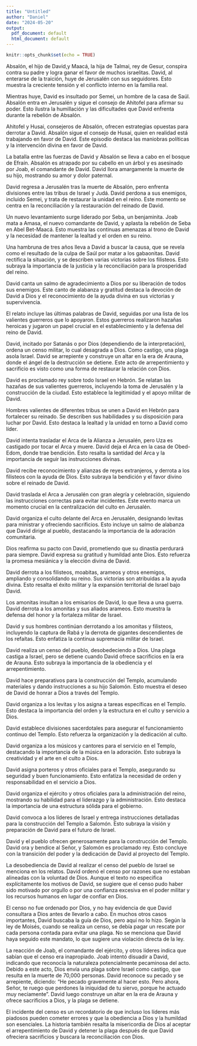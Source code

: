 ```yaml
---
title: "Untitled"
author: "Daniel"
date: "2024-05-20"
output:
  pdf_document: default
  html_document: default
---
```


```r
knitr::opts_chunk$set(echo = TRUE)
```

Absalón, el hijo de David,y Maacá, la hija de Talmai, rey de Gesur,  conspira contra su padre y logra ganar el favor de muchos israelitas. David, al enterarse de la traición, huye de Jerusalén con sus seguidores. Esto muestra la creciente tensión y el conflicto interno en la familia real.

Mientras huye, David es insultado por Semei, un hombre de la casa de Saúl. Absalón entra en Jerusalén y sigue el consejo de Ahitofel para afirmar su poder. Esto ilustra la humillación y las dificultades que David enfrenta durante la rebelión de Absalón.

Ahitofel y Husai, consejeros de Absalón, ofrecen estrategias opuestas para derrotar a David. Absalón sigue el consejo de Husai, quien en realidad está trabajando en favor de David. Este episodio destaca las maniobras políticas y la intervención divina en favor de David.

La batalla entre las fuerzas de David y Absalón se lleva a cabo en el bosque de Efraín. Absalón es atrapado por su cabello en un árbol y es asesinado por Joab, el comandante de David. David llora amargamente la muerte de su hijo, mostrando su amor y dolor paternal.

David regresa a Jerusalén tras la muerte de Absalón, pero enfrenta divisiones entre las tribus de Israel y Judá. David perdona a sus enemigos, incluido Semei, y trata de restaurar la unidad en el reino. Este momento se centra en la reconciliación y la restauración del reinado de David.

Un nuevo levantamiento surge liderado por Seba, un benjaminita. Joab mata a Amasa, el nuevo comandante de David, y aplasta la rebelión de Seba en Abel Bet-Maacá. Esto muestra las continuas amenazas al trono de David y la necesidad de mantener la lealtad y el orden en su reino.

Una hambruna de tres años lleva a David a buscar la causa, que se revela como el resultado de la culpa de Saúl por matar a los gabaonitas. David rectifica la situación, y se describen varias victorias sobre los filisteos. Esto subraya la importancia de la justicia y la reconciliación para la prosperidad del reino.

David canta un salmo de agradecimiento a Dios por su liberación de todos sus enemigos. Este canto de alabanza y gratitud destaca la devoción de David a Dios y el reconocimiento de la ayuda divina en sus victorias y supervivencia.

El relato incluye las últimas palabras de David, seguidas por una lista de los valientes guerreros que lo apoyaron. Estos guerreros realizaron hazañas heroicas y jugaron un papel crucial en el establecimiento y la defensa del reino de David.

David, incitado por Satanás o por Dios (dependiendo de la interpretación), ordena un censo militar, lo cual desagrada a Dios. Como castigo, una plaga asola Israel. David se arrepiente y construye un altar en la era de Arauna, donde el ángel de la destrucción se detiene. Este acto de arrepentimiento y sacrificio es visto como una forma de restaurar la relación con Dios.

David es proclamado rey sobre todo Israel en Hebrón. Se relatan las hazañas de sus valientes guerreros, incluyendo la toma de Jerusalén y la construcción de la ciudad. Esto establece la legitimidad y el apoyo militar de David.

Hombres valientes de diferentes tribus se unen a David en Hebrón para fortalecer su reinado. Se describen sus habilidades y su disposición para luchar por David. Esto destaca la lealtad y la unidad en torno a David como líder.

David intenta trasladar el Arca de la Alianza a Jerusalén, pero Uza es castigado por tocar el Arca y muere. David deja el Arca en la casa de Obed-Edom, donde trae bendición. Esto resalta la santidad del Arca y la importancia de seguir las instrucciones divinas.

David recibe reconocimiento y alianzas de reyes extranjeros, y derrota a los filisteos con la ayuda de Dios. Esto subraya la bendición y el favor divino sobre el reinado de David.

David traslada el Arca a Jerusalén con gran alegría y celebración, siguiendo las instrucciones correctas para evitar incidentes. Este evento marca un momento crucial en la centralización del culto en Jerusalén.

David organiza el culto delante del Arca en Jerusalén, designando levitas para ministrar y ofreciendo sacrificios. Esto incluye un salmo de alabanza que David dirige al pueblo, destacando la importancia de la adoración comunitaria.

Dios reafirma su pacto con David, prometiendo que su dinastía perdurará para siempre. David expresa su gratitud y humildad ante Dios. Esto refuerza la promesa mesiánica y la elección divina de David.

David derrota a los filisteos, moabitas, arameos y otros enemigos, ampliando y consolidando su reino. Sus victorias son atribuidas a la ayuda divina. Esto resalta el éxito militar y la expansión territorial de Israel bajo David.

Los amonitas insultan a los emisarios de David, lo que lleva a una guerra. David derrota a los amonitas y sus aliados arameos. Esto muestra la defensa del honor y la fortaleza militar de Israel.

David y sus hombres continúan derrotando a los amonitas y filisteos, incluyendo la captura de Rabá y la derrota de gigantes descendientes de los refaítas. Esto enfatiza la continua supremacía militar de Israel.

David realiza un censo del pueblo, desobedeciendo a Dios. Una plaga castiga a Israel, pero se detiene cuando David ofrece sacrificios en la era de Arauna. Esto subraya la importancia de la obediencia y el arrepentimiento.

David hace preparativos para la construcción del Templo, acumulando materiales y dando instrucciones a su hijo Salomón. Esto muestra el deseo de David de honrar a Dios a través del Templo.

David organiza a los levitas y los asigna a tareas específicas en el Templo. Esto destaca la importancia del orden y la estructura en el culto y servicio a Dios.

David establece divisiones sacerdotales para asegurar el funcionamiento continuo del Templo. Esto refuerza la organización y la dedicación al culto.

David organiza a los músicos y cantores para el servicio en el Templo, destacando la importancia de la música en la adoración. Esto subraya la creatividad y el arte en el culto a Dios.

David asigna porteros y otros oficiales para el Templo, asegurando su seguridad y buen funcionamiento. Esto enfatiza la necesidad de orden y responsabilidad en el servicio a Dios.

David organiza el ejército y otros oficiales para la administración del reino, mostrando su habilidad para el liderazgo y la administración. Esto destaca la importancia de una estructura sólida para el gobierno.

David convoca a los líderes de Israel y entrega instrucciones detalladas para la construcción del Templo a Salomón. Esto subraya la visión y preparación de David para el futuro de Israel.

David y el pueblo ofrecen generosamente para la construcción del Templo. David ora y bendice al Señor, y Salomón es proclamado rey. Esto concluye con la transición del poder y la dedicación de David al proyecto del Templo.

La desobediencia de David al realizar el censo del pueblo de Israel se menciona en los relatos. David ordenó el censo por razones que no estaban alineadas con la voluntad de Dios. Aunque el texto no especifica explícitamente los motivos de David, se sugiere que el censo pudo haber sido motivado por orgullo o por una confianza excesiva en el poder militar y los recursos humanos en lugar de confiar en Dios.

El censo no fue ordenado por Dios, y no hay evidencia de que David consultara a Dios antes de llevarlo a cabo. En muchos otros casos importantes, David buscaba la guía de Dios, pero aquí no lo hizo. Según la ley de Moisés, cuando se realiza un censo, se debía pagar un rescate por cada persona contada para evitar una plaga. No se menciona que David haya seguido este mandato, lo que sugiere una violación directa de la ley.

La reacción de Joab, el comandante del ejército, y otros líderes indica que sabían que el censo era inapropiado. Joab intentó disuadir a David, indicando que reconocía la naturaleza potencialmente pecaminosa del acto. Debido a este acto, Dios envía una plaga sobre Israel como castigo, que resulta en la muerte de 70,000 personas. David reconoce su pecado y se arrepiente, diciendo: "He pecado gravemente al hacer esto. Pero ahora, Señor, te ruego que perdones la iniquidad de tu siervo, porque he actuado muy neciamente". David luego construye un altar en la era de Arauna y ofrece sacrificios a Dios, y la plaga se detiene.

El incidente del censo es un recordatorio de que incluso los líderes más piadosos pueden cometer errores y que la obediencia a Dios y la humildad son esenciales. La historia también resalta la misericordia de Dios al aceptar el arrepentimiento de David y detener la plaga después de que David ofreciera sacrificios y buscara la reconciliación con Dios.
